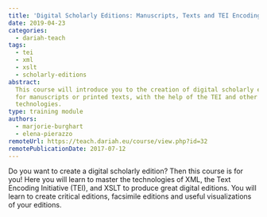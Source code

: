 ```yaml
---
title: 'Digital Scholarly Editions: Manuscripts, Texts and TEI Encoding'
date: 2019-04-23
categories:
  - dariah-teach
tags:
  - tei
  - xml
  - xslt
  - scholarly-editions
abstract:
  This course will introduce you to the creation of digital scholarly editions,
  for manuscripts or printed texts, with the help of the TEI and other related
  technologies.
type: training module
authors:
  - marjorie-burghart
  - elena-pierazzo
remoteUrl: https://teach.dariah.eu/course/view.php?id=32
remotePublicationDate: 2017-07-12
---
```


Do you want to create a digital scholarly edition? Then this course is for you!
Here you will learn to master the technologies of XML, the Text Encoding
Initiative (TEI), and XSLT to produce great digital editions. You will learn to
create critical editions, facsimile editions and useful visualizations of your
editions.

<CTA
  title="Interested in learning more?"
  subtitle="Check out Digital Scholarly Editions: Manuscripts, Texts and TEI Encoding on #dariahTeach"
  url="https://teach.dariah.eu/course/view.php?id=32"
/>
